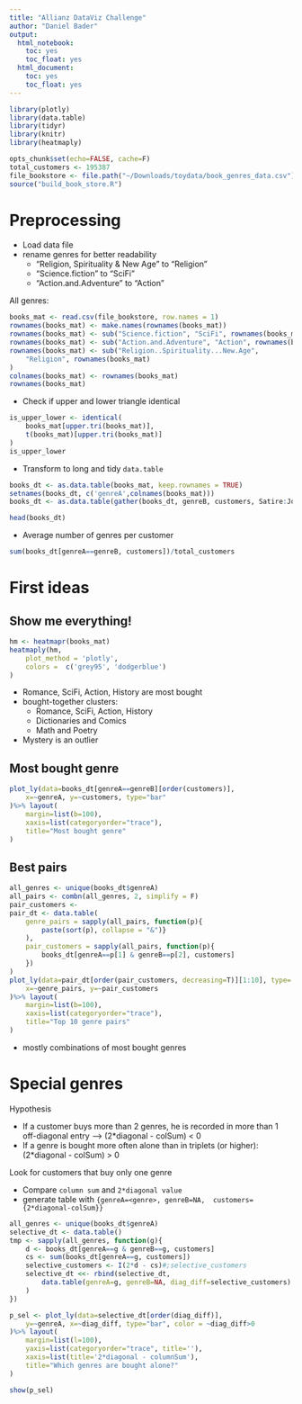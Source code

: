 ```yaml
---
title: "Allianz DataViz Challenge"
author: "Daniel Bader"
output:
  html_notebook:
    toc: yes
    toc_float: yes
  html_document:
    toc: yes
    toc_float: yes
---
```


```r
library(plotly)
library(data.table)
library(tidyr)
library(knitr)
library(heatmaply)
```


```r
opts_chunk$set(echo=FALSE, cache=F)
total_customers <- 195387
file_bookstore <- file.path("~/Downloads/toydata/book_genres_data.csv")
source("build_book_store.R")
```


# Preprocessing

* Load data file
* rename genres for better readability
    * "Religion, Spirituality & New Age" to "Religion"
    * "Science.fiction" to "SciFi"
    * "Action.and.Adventure" to "Action"
    
All genres:
```r
books_mat <- read.csv(file_bookstore, row.names = 1)
rownames(books_mat) <- make.names(rownames(books_mat))
rownames(books_mat) <- sub("Science.fiction", "SciFi", rownames(books_mat))
rownames(books_mat) <- sub("Action.and.Adventure", "Action", rownames(books_mat))
rownames(books_mat) <- sub("Religion..Spirituality...New.Age", 
    "Religion", rownames(books_mat)
)
colnames(books_mat) <- rownames(books_mat)
rownames(books_mat)
```

* Check if upper and lower triangle identical

```r
is_upper_lower <- identical(
    books_mat[upper.tri(books_mat)], 
    t(books_mat)[upper.tri(books_mat)]
)
is_upper_lower
```

* Transform to long and tidy `data.table`

```r
books_dt <- as.data.table(books_mat, keep.rownames = TRUE)
setnames(books_dt, c('genreA',colnames(books_mat)))
books_dt <- as.data.table(gather(books_dt, genreB, customers, Satire:Journals))
```

```r
head(books_dt)
```


* Average number of genres per customer

```r
sum(books_dt[genreA==genreB, customers])/total_customers
```


# First ideas

## Show me everything!

```r
hm <- heatmapr(books_mat)
heatmaply(hm, 
    plot_method = 'plotly', 
    colors =  c('grey95', 'dodgerblue')
)
```

* Romance, SciFi, Action, History are most bought 
* bought-together clusters:
    * Romance, SciFi, Action, History
    * Dictionaries and Comics
    * Math and Poetry
* Mystery is an outlier

## Most bought genre

```r
plot_ly(data=books_dt[genreA==genreB][order(customers)], 
    x=~genreA, y=~customers, type="bar"
)%>% layout(
    margin=list(b=100), 
    xaxis=list(categoryorder="trace"),
    title="Most bought genre"
)
```

## Best pairs

```r
all_genres <- unique(books_dt$genreA)
all_pairs <- combn(all_genres, 2, simplify = F)
pair_customers <- 
pair_dt <- data.table(
    genre_pairs = sapply(all_pairs, function(p){
        paste(sort(p), collapse = "&")}
    ),
    pair_customers = sapply(all_pairs, function(p){
        books_dt[genreA==p[1] & genreB==p[2], customers]
    })
)
plot_ly(data=pair_dt[order(pair_customers, decreasing=T)][1:10], type='bar', 
    x=~genre_pairs, y=~pair_customers
)%>% layout(
    margin=list(b=100), 
    xaxis=list(categoryorder="trace"),
    title="Top 10 genre pairs"
)
```

* mostly combinations of most bought genres


# Special genres

Hypothesis

* If a customer buys more than 2 genres, 
he is recorded in more than 1 off-diagonal entry
--> (2*diagonal - colSum) < 0
* If a genre is bought more often alone than in triplets (or higher): (2*diagonal - colSum) > 0


Look for customers that buy only one genre

* Compare `column sum` and  `2*diagonal value`
* generate table with 
`{genreA=<genre>, genreB=NA,  customers={2*diagonal-colSum}}`


```r
all_genres <- unique(books_dt$genreA)
selective_dt <- data.table()
tmp <- sapply(all_genres, function(g){
    d <- books_dt[genreA==g & genreB==g, customers]
    cs <- sum(books_dt[genreA==g, customers])
    selective_customers <- I(2*d - cs)#;selective_customers
    selective_dt <<- rbind(selective_dt, 
        data.table(genreA=g, genreB=NA, diag_diff=selective_customers)
    )
})

p_sel <- plot_ly(data=selective_dt[order(diag_diff)], 
    y=~genreA, x=~diag_diff, type="bar", color = ~diag_diff>0
)%>% layout(
    margin=list(l=100), 
    yaxis=list(categoryorder="trace", title=''),
    xaxis=list(title='2*diagonal - columnSum'),
    title="Which genres are bought alone?"
)
```
```r
show(p_sel)
```

